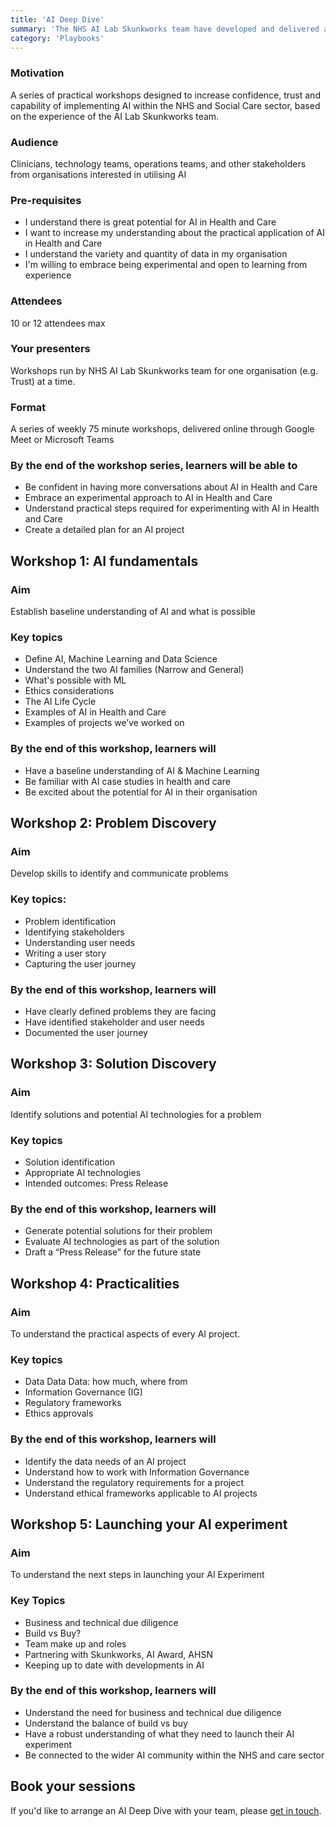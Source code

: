 ```yaml
---
title: 'AI Deep Dive'
summary: 'The NHS AI Lab Skunkworks team have developed and delivered a series of workshops to improve confidence working with AI.'
category: 'Playbooks'
---
```


### Motivation

A series of practical workshops designed to increase confidence, trust and capability of implementing AI within the NHS and Social Care sector, based on the experience of the AI Lab Skunkworks team.

### Audience

Clinicians, technology teams, operations teams, and other stakeholders from organisations interested in utilising AI

### Pre-requisites

* I understand there is great potential for AI in Health and Care
* I want to increase my understanding about the practical application of AI in Health and Care
* I understand the variety and quantity of data in my organisation
* I'm willing to embrace being experimental and open to learning from experience 

### Attendees

10 or 12 attendees max 

### Your presenters

Workshops run by NHS AI Lab Skunkworks team for one organisation (e.g. Trust) at a time.

### Format

A series of weekly 75 minute workshops, delivered online through Google Meet or Microsoft Teams

### By the end of the workshop series, learners will be able to

* Be confident in having more conversations about AI in Health and Care 
* Embrace an experimental approach to AI in Health and Care
* Understand practical steps required for experimenting with AI in Health and Care
* Create a detailed plan for an AI project

## Workshop 1: AI fundamentals 

### Aim

Establish baseline understanding of AI and what is possible

### Key topics

* Define AI, Machine Learning and Data Science
* Understand the two AI families (Narrow and General)
* What's possible with ML
* Ethics considerations
* The AI Life Cycle 
* Examples of AI in Health and Care
* Examples of projects we’ve worked on

### By the end of this workshop, learners will

* Have a baseline understanding of AI & Machine Learning
* Be familiar with AI case studies in health and care
* Be excited about the potential for AI in their organisation

## Workshop 2: Problem Discovery

### Aim

Develop skills to identify and communicate problems

### Key topics: 

* Problem identification
* Identifying stakeholders
* Understanding user needs 
* Writing a user story 
* Capturing the user journey

### By the end of this workshop, learners will

* Have clearly defined problems they are facing
* Have identified stakeholder and user needs
* Documented the user journey

## Workshop 3: Solution Discovery

### Aim

Identify solutions and potential AI technologies for a problem

### Key topics

* Solution identification
* Appropriate AI technologies
* Intended outcomes: Press Release

### By the end of this workshop, learners will

* Generate potential solutions for their problem
* Evaluate AI technologies as part of the solution
* Draft a “Press Release” for the future state

## Workshop 4: Practicalities

### Aim

To understand the practical aspects of every AI project.

### Key topics

* Data Data Data: how much, where from
* Information Governance (IG)
* Regulatory frameworks
* Ethics approvals

### By the end of this workshop, learners will

* Identify the data needs of an AI project
* Understand how to work with Information Governance
* Understand the regulatory requirements for a project
* Understand ethical frameworks applicable to AI projects

## Workshop 5: Launching your AI experiment

### Aim

To understand the next steps in launching your AI Experiment 

### Key Topics

* Business and technical due diligence
* Build vs Buy?
* Team make up and roles
* Partnering with Skunkworks, AI Award, AHSN
* Keeping up to date with developments in AI

### By the end of this workshop, learners will

* Understand the need for business and technical due diligence
* Understand the balance of build vs buy
* Have a robust understanding of what they need to launch their AI experiment
* Be connected to the wider AI community within the NHS and care sector

## Book your sessions

If you'd like to arrange an AI Deep Dive with your team, please [get in touch](mailto:england.aiskunkworks@nhs.net?subject=AI%20Deep%20Dive%20enquiry).